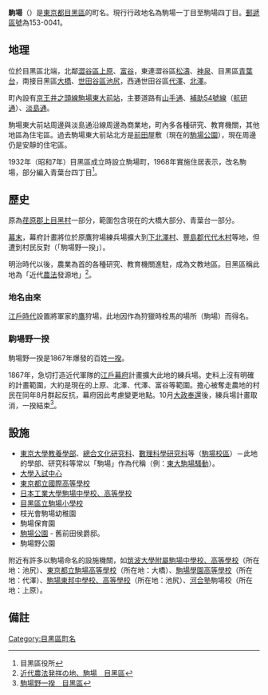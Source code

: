 {{Pathnav|日本|東京都|目黑區|name=駒場|frame=1}}
{{Infobox Settlement
|official_name = 駒場
|native_name =
|settlement_type = [[町|町]]
|image_skyline = University of Tokyo - Komaba Campus - Building 1.JPG
|imagesize = 250px
|image_caption = [[東京大學駒場校區|東京大學駒場校區]]
|image_flag =
|image_seal =
| image_map =
| map_caption =
|subdivision_type = [[國家|國家]]
|subdivision_name = [[File:Flag_of_Japan.svg|border]] [[日本|日本]]
|subdivision_type1 = [[都道府縣|都道府縣]]
|subdivision_name1 = [[File:Flag_of_Tokyo_Prefecture.svg|25px]] [[東京都|東京都]]
|subdivision_type2 = [[東京都區部|特別區]]
|subdivision_name2 = [[File:Flag_of_Meguro,_Tokyo.svg|25px]] [[目黑區|目黑區]]
|established_title =
|established_date =
|government_type =
|leader_title =
|leader_name =
|area_magnitude =
|area_total_sq_mi =
|area_total_km2 =
|area_land_sq_mi =
|area_land_km2 =
|area_urban_sq_mi =
|area_urban_km2 =
|area_metro_km2 =
|area_metro_sq_mi =
|population_as_of= 2013年（平成25年）7月1日
|population_footnotes =
|population_total = 6869<ref>{{Cite web |url=http://www.city.meguro.tokyo.jp/gyosei/tokei/tokei/jinko/setaisu/h25/files/mjinko-h2507.xls |title=町丁別世帯数および人口表　平成25年度（2013） |access-date=2013-08-02 |archive-url=https://web.archive.org/web/20200503110305/https://www.city.meguro.tokyo.jp/gyosei/tokei/tokei/jinko/setaisu/h25/files/mjinko-h2507.xls |archive-date=2020-05-03 |dead-url=yes }}</ref>
|population_urban =
|population_metro =
|population_density_sq_mi =
|population_density_km2 =
| timezone = [[日本標準時間|JST]]
| utc_offset = +9
|timezone_DST =
|utc_offset_DST =
|latd=|latm=|lats=|latNS=
|longd=|longm=|longs=|longEW=
|elevation_footnotes=
|elevation_m =
|elevation_ft =
|postal_code_type = [[郵遞區號|郵遞區號]]
|postal_code = 153-0041
|area_code =
|website =
|footnotes =
}}
'''駒場'''（{{jpn|j=駒場|hg=こまば|rm=Komaba|f=y}}）是[[東京都|東京都]][[目黑區|目黑區]]的町名。現行行政地名為駒場一丁目至駒場四丁目。[[郵遞區號|郵遞區號]]為153-0041。

== 地理 ==
位於目黑區北端，北鄰[[澀谷區|澀谷區]][[上原_(澀谷區)|上原]]、[[富谷|富谷]]，東連澀谷區[[松濤|松濤]]、[[神泉|神泉]]、目黑區[[青葉台_(目黑區)|青葉台]]，南接目黑區[[大橋_(目黑區)|大橋]]、[[世田谷區|世田谷區]][[池尻|池尻]]，西通世田谷區[[代澤|代澤]]、[[下北澤|北澤]]。

町內設有[[京王井之頭線|京王井之頭線]][[駒場東大前站|駒場東大前站]]，主要道路有[[東京都道317號環狀六號線|山手通]]、[[東京都市計畫道路幹線街路補助線街路第54號線|補助54號線]]（[[航研通|航研通]]）、[[東京都道423號澀谷經堂線|淡島通]]。

駒場東大前站周邊與淡島通沿線周邊為商業地，町內多各種研究、教育機關，其他地區為住宅區。過去駒場東大前站北方是[[前田氏#加賀藩主前田家|前田]]屋敷（現在的[[驹场公园_(目黑区)|駒場公園]]），現在周邊仍是安靜的住宅區。

1932年（昭和7年）目黑區成立時設立駒場町，1968年實施住居表示，改名駒場，部分編入青葉台四丁目<ref>目黑區役所{{cite web |url=http://www.city.meguro.tokyo.jp/gyosei/shokai_rekishi/konnamachi/michi/chimei/hokubu/komaba/index.html |title=存档副本 |accessdate=2013-08-02 |deadurl=yes |archiveurl=https://web.archive.org/web/20130727100317/http://www.city.meguro.tokyo.jp/gyosei/shokai_rekishi/konnamachi/michi/chimei/hokubu/komaba/index.html |archivedate=2013-07-27 }}</ref>。

== 歷史 ==
原為[[荏原郡|荏原郡]][[上目黑村|上目黑村]]一部分，範圍包含現在的大橋大部分、青葉台一部分。

[[幕末|幕末]]，幕府計畫將位於原鷹狩場練兵場擴大到[[下北澤村|下北澤村]]、[[豐島郡_(武藏國)|豐島郡]][[代代木村|代代木村]]等地，但遭到村民反對（「駒場野一揆」）。

明治時代以後，農業為首的各種研究、教育機關進駐，成為文教地區。目黑區稱此地為「近代[[農業|農法]]發源地」<ref>[http://www.city.meguro.tokyo.jp/gyosei/shokai_rekishi/konnamachi/michi/rekishi/hokubu/kindai/ 近代農法発祥の地、駒場　目黑區]{{dead link|date=2018年5月 |bot=InternetArchiveBot |fix-attempted=yes }}</ref>。

=== 地名由來 ===
[[江戶時代|江戶時代]]設置將軍家的[[鷹|鷹]]狩場，此地因作為狩獵時栓馬的場所（駒場）而得名。

=== 駒場野一揆 ===
駒場野一揆是1867年爆發的百姓[[一揆|一揆]]。

1867年，急切打造近代軍隊的[[江戶幕府|江戶幕府]]計畫擴大此地的練兵場。史料上沒有明確的計畫範圍，大約是現在的上原、北澤、代澤、富谷等範圍。擔心被奪走農地的村民在同年8月群起反抗，幕府因此考慮變更地點。10月[[大政奉還|大政奉還]]後，練兵場計畫取消，一揆結束<ref>[http://www.city.meguro.tokyo.jp/gyosei/shokai_rekishi/konnamachi/michi/rekishi/hokubu/komaba/ 駒場野一揆　目黑區]{{dead link|date=2018年5月 |bot=InternetArchiveBot |fix-attempted=yes }}</ref>。

== 設施 ==
* [[東京大學|東京大學]][[教養學部|教養學部]]、[[總合文化研究科|總合文化研究科]]、[[數理科學研究科|數理科學研究科]]等（[[東京大學駒場地區校區|駒場校區]]）－此地的學部、研究科等常以「駒場」作為代稱（例：[[東大駒場騷動|東大駒場騷動]]）。
* [[大學入試中心|大學入試中心]]
* [[東京都立國際高等學校|東京都立國際高等學校]]
* [[日本工業大學駒場中學校、高等學校|日本工業大學駒場中學校、高等學校]]
* [[目黑區立駒場小學校|目黑區立駒場小學校]]
* 枝光會駒場幼稚園
* 駒場保育園
* [[驹场公园_(目黑区)|駒場公園]] - 舊前田侯爵邸。
* 駒場野公園

附近有許多以駒場命名的設施機關，如[[筑波大學附屬駒場中學校、高等學校|筑波大學附屬駒場中學校、高等學校]]（所在地：池尻）、[[東京都立駒場高等學校|東京都立駒場高等學校]]（所在地：大橋）、[[駒場學園高等學校|駒場學園高等學校]]（所在地：代澤）、[[駒場東邦中學校、高等學校|駒場東邦中學校、高等學校]]（所在地：池尻）、[[河合塾|河合塾]]駒場校（所在地：上原）。

== 備註 ==
{{reflist}}

{{目黑區的町名}}
{{DEFAULTSORT:Komaba}}
[[Category:目黑區町名|Category:目黑區町名]]